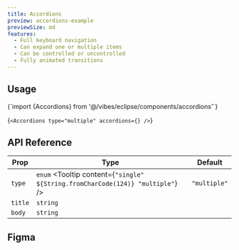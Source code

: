 ```yaml
---
title: Accordions
preview: accordions-example
previewSize: md
features:
  - Full keyboard navigation
  - Can expand one or multiple items
  - Can be controlled or uncontrolled
  - Fully animated transitions
---
```


## Usage

<CodeBlock lang="bash">
  {`import {Accordions} from '@/vibes/eclipse/components/accordions'`}
</CodeBlock>

<CodeBlock lang="bash">{`<Accordions type="multiple" accordions={} />`}</CodeBlock>

## API Reference

| Prop                                                                                       | Type                                                                           | Default      |
| ------------------------------------------------------------------------------------------ | ------------------------------------------------------------------------------ | ------------ |
| `type` <Tooltip content='This is an example tooltip for what this particular prop does'/>  | `enum` <Tooltip content={`"single" ${String.fromCharCode(124)} "multiple"`} /> | `"multiple"` |
| `title` <Tooltip content='This is an example tooltip for what this particular prop does'/> | `string`                                                                       |              |
| `body` <Tooltip content='This is an example tooltip for what this particular prop does'/>  | `string`                                                                       |              |

## Figma

<Figma url="https://www.figma.com/design/Ss4o7sfbgqVr83CTXG7vRa/Eclipse?node-id=0-1&t=YUULMsYEJlzDsjhl-1" />
